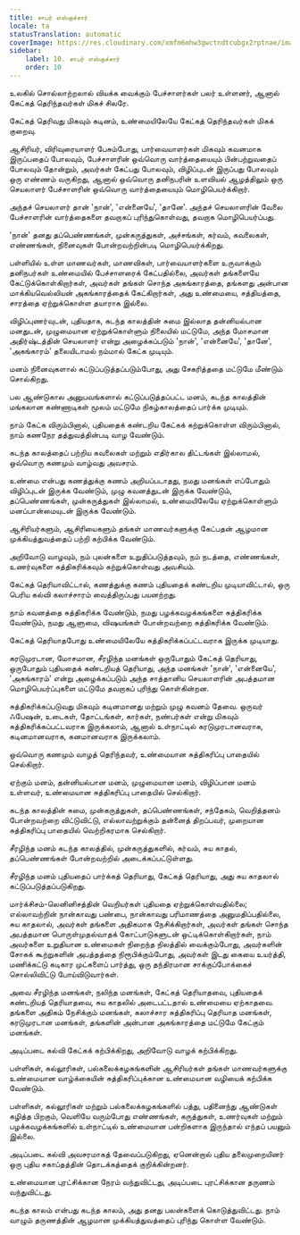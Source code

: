 ```yaml
---
title: சாபர் எஸ்குச்சார்
locale: ta
statusTranslation: automatic
coverImage: https://res.cloudinary.com/xmfm6mhw3gwctndtcubgx2rptnae/image/upload/v1740337243/small_cover_educacion_fundamental_a051170f1c.webp
sidebar:
    label: 10. சாபர் எஸ்குச்சார்
    order: 10
---
```

உலகில் சொல்லாற்றலால் வியக்க வைக்கும் பேச்சாளர்கள் பலர் உள்ளனர், ஆனால் கேட்கத் தெரிந்தவர்கள் மிகச் சிலரே.

கேட்கத் தெரிவது மிகவும் கடினம், உண்மையிலேயே கேட்கத் தெரிந்தவர்கள் மிகக் குறைவு.

ஆசிரியர், விரிவுரையாளர் பேசும்போது, பார்வையாளர்கள் மிகவும் கவனமாக இருப்பதைப் போலவும், பேச்சாளரின் ஒவ்வொரு வார்த்தையையும் பின்பற்றுவதைப் போலவும் தோன்றும், அவர்கள் கேட்பது போலவும், விழிப்புடன் இருப்பது போலவும் ஒரு எண்ணம் வருகிறது, ஆனால் ஒவ்வொரு தனிநபரின் உளவியல் ஆழத்திலும் ஒரு செயலாளர் பேச்சாளரின் ஒவ்வொரு வார்த்தையையும் மொழிபெயர்க்கிறார்.

அந்தச் செயலாளர் தான் 'நான்', 'என்னையே', 'தானே'. அந்தச் செயலாளரின் வேலை பேச்சாளரின் வார்த்தைகளை தவறாகப் புரிந்துகொள்வது, தவறாக மொழிபெயர்ப்பது.

'நான்' தனது தப்பெண்ணங்கள், முன்கருத்துகள், அச்சங்கள், கர்வம், கவலைகள், எண்ணங்கள், நினைவுகள் போன்றவற்றின்படி மொழிபெயர்க்கிறது.

பள்ளியில் உள்ள மாணவர்கள், மாணவிகள், பார்வையாளர்களை உருவாக்கும் தனிநபர்கள் உண்மையில் பேச்சாளரைக் கேட்பதில்லை, அவர்கள் தங்களையே கேட்டுக்கொள்கிறார்கள், அவர்கள் தங்கள் சொந்த அகங்காரத்தை, தங்களது அன்பான மாக்கியவெல்லியன் அகங்காரத்தைக் கேட்கிறார்கள், அது உண்மையை, சத்தியத்தை, சாரத்தை ஏற்றுக்கொள்ள தயாராக இல்லை.

விழிப்புணர்வுடன், புதியதாக, கடந்த காலத்தின் சுமை இல்லாத தன்னியல்பான மனதுடன், முழுமையான ஏற்றுக்கொள்ளும் நிலையில் மட்டுமே, அந்த மோசமான அதிர்ஷ்டத்தின் செயலாளர் என்று அழைக்கப்படும் 'நான்', 'என்னையே', 'தானே', 'அகங்காரம்' தலையிடாமல் நம்மால் கேட்க முடியும்.

மனம் நினைவுகளால் கட்டுப்படுத்தப்படும்போது, அது சேகரித்ததை மட்டுமே மீண்டும் சொல்கிறது.

பல ஆண்டுகால அனுபவங்களால் கட்டுப்படுத்தப்பட்ட மனம், கடந்த காலத்தின் மங்கலான கண்ணாடிகள் மூலம் மட்டுமே நிகழ்காலத்தைப் பார்க்க முடியும்.

நாம் கேட்க விரும்பினால், புதியதைக் கண்டறிய கேட்கக் கற்றுக்கொள்ள விரும்பினால், நாம் கணநேர தத்துவத்தின்படி வாழ வேண்டும்.

கடந்த காலத்தைப் பற்றிய கவலைகள் மற்றும் எதிர்கால திட்டங்கள் இல்லாமல், ஒவ்வொரு கணமும் வாழ்வது அவசரம்.

உண்மை என்பது கணத்துக்கு கணம் அறியப்படாதது, நமது மனங்கள் எப்போதும் விழிப்புடன் இருக்க வேண்டும், முழு கவனத்துடன் இருக்க வேண்டும், தப்பெண்ணங்கள், முன்கருத்துகள் இல்லாமல், உண்மையிலேயே ஏற்றுக்கொள்ளும் மனப்பான்மையுடன் இருக்க வேண்டும்.

ஆசிரியர்களும், ஆசிரியைகளும் தங்கள் மாணவர்களுக்கு கேட்பதன் ஆழமான முக்கியத்துவத்தைப் பற்றி கற்பிக்க வேண்டும்.

அறிவோடு வாழவும், நம் புலன்களை உறுதிப்படுத்தவும், நம் நடத்தை, எண்ணங்கள், உணர்வுகளை சுத்திகரிக்கவும் கற்றுக்கொள்வது அவசியம்.

கேட்கத் தெரியாவிட்டால், கணத்துக்கு கணம் புதியதைக் கண்டறிய முடியாவிட்டால், ஒரு பெரிய கல்வி கலாச்சாரம் வைத்திருப்பது பயனற்றது.

நாம் கவனத்தை சுத்திகரிக்க வேண்டும், நமது பழக்கவழக்கங்களை சுத்திகரிக்க வேண்டும், நமது ஆளுமை, விஷயங்கள் போன்றவற்றை சுத்திகரிக்க வேண்டும்.

கேட்கத் தெரியாதபோது உண்மையிலேயே சுத்திகரிக்கப்பட்டவராக இருக்க முடியாது.

கரடுமுரடான, மோசமான, சீரழிந்த மனங்கள் ஒருபோதும் கேட்கத் தெரியாது, ஒருபோதும் புதியதைக் கண்டறியத் தெரியாது, அந்த மனங்கள் 'நான்', 'என்னையே', 'அகங்காரம்' என்று அழைக்கப்படும் அந்த சாத்தானிய செயலாளரின் அபத்தமான மொழிபெயர்ப்புகளை மட்டுமே தவறாகப் புரிந்து கொள்கின்றன.

சுத்திகரிக்கப்படுவது மிகவும் கடினமானது மற்றும் முழு கவனம் தேவை. ஒருவர் ஃபேஷன், உடைகள், தோட்டங்கள், கார்கள், நண்பர்கள் என்று மிகவும் சுத்திகரிக்கப்பட்டவராக இருக்கலாம், ஆனால் உள்நாட்டில் கரடுமுரடானவராக, கடினமானவராக, கனமானவராக இருக்கலாம்.

ஒவ்வொரு கணமும் வாழத் தெரிந்தவர், உண்மையான சுத்திகரிப்பு பாதையில் செல்கிறார்.

ஏற்கும் மனம், தன்னியல்பான மனம், முழுமையான மனம், விழிப்பான மனம் உள்ளவர், உண்மையான சுத்திகரிப்பு பாதையில் செல்கிறார்.

கடந்த காலத்தின் சுமை, முன்கருத்துகள், தப்பெண்ணங்கள், சந்தேகம், வெறித்தனம் போன்றவற்றை விட்டுவிட்டு, எல்லாவற்றுக்கும் தன்னைத் திறப்பவர், முறையான சுத்திகரிப்பு பாதையில் வெற்றிகரமாக செல்கிறார்.

சீரழிந்த மனம் கடந்த காலத்தில், முன்கருத்துகளில், கர்வம், சுய காதல், தப்பெண்ணங்கள் போன்றவற்றில் அடைக்கப்பட்டுள்ளது.

சீரழிந்த மனம் புதியதைப் பார்க்கத் தெரியாது, கேட்கத் தெரியாது, அது சுய காதலால் கட்டுப்படுத்தப்படுகிறது.

மார்க்சிசம்-லெனினிசத்தின் வெறியர்கள் புதியதை ஏற்றுக்கொள்வதில்லை; எல்லாவற்றின் நான்காவது பண்பை, நான்காவது பரிமாணத்தை அனுமதிப்பதில்லை, சுய காதலால், அவர்கள் தங்களை அதிகமாக நேசிக்கிறார்கள், அவர்கள் தங்கள் சொந்த அபத்தமான பொருள்முதல்வாதக் கோட்பாடுகளுடன் ஒட்டிக்கொள்கிறார்கள், நாம் அவர்களை உறுதியான உண்மைகள் நிறைந்த நிலத்தில் வைக்கும்போது, அவர்களின் சோகக் கூற்றுகளின் அபத்தத்தை நிரூபிக்கும்போது, அவர்கள் இடது கையை உயர்த்தி, மணிக்கட்டு கடிகார முட்களைப் பார்த்து, ஒரு தந்திரமான சாக்குப்போக்கைச் சொல்லிவிட்டு போய்விடுவார்கள்.

அவை சீரழிந்த மனங்கள், நலிந்த மனங்கள், கேட்கத் தெரியாதவை, புதியதைக் கண்டறியத் தெரியாதவை, சுய காதலில் அடைபட்டதால் உண்மையை ஏற்காதவை. தங்களை அதிகம் நேசிக்கும் மனங்கள், கலாச்சார சுத்திகரிப்பு தெரியாத மனங்கள், கரடுமுரடான மனங்கள், தங்களின் அன்பான அகங்காரத்தை மட்டுமே கேட்கும் மனங்கள்.

அடிப்படை கல்வி கேட்கக் கற்பிக்கிறது, அறிவோடு வாழக் கற்பிக்கிறது.

பள்ளிகள், கல்லூரிகள், பல்கலைக்கழகங்களின் ஆசிரியர்கள் தங்கள் மாணவர்களுக்கு உண்மையான வாழ்க்கையின் சுத்திகரிப்புக்கான உண்மையான வழியைக் கற்பிக்க வேண்டும்.

பள்ளிகள், கல்லூரிகள் மற்றும் பல்கலைக்கழகங்களில் பத்து, பதினைந்து ஆண்டுகள் கழித்த பிறகும், வெளியே வரும்போது எண்ணங்கள், கருத்துகள், உணர்வுகள் மற்றும் பழக்கவழக்கங்களில் உள்நாட்டில் உண்மையான பன்றிகளாக இருந்தால் எந்தப் பயனும் இல்லை.

அடிப்படை கல்வி அவசரமாகத் தேவைப்படுகிறது, ஏனென்றால் புதிய தலைமுறையினர் ஒரு புதிய சகாப்தத்தின் தொடக்கத்தைக் குறிக்கின்றனர்.

உண்மையான புரட்சிக்கான நேரம் வந்துவிட்டது, அடிப்படை புரட்சிக்கான தருணம் வந்துவிட்டது.

கடந்த காலம் என்பது கடந்த காலம், அது தனது பலன்களைக் கொடுத்துவிட்டது. நாம் வாழும் தருணத்தின் ஆழமான முக்கியத்துவத்தைப் புரிந்து கொள்ள வேண்டும்.

